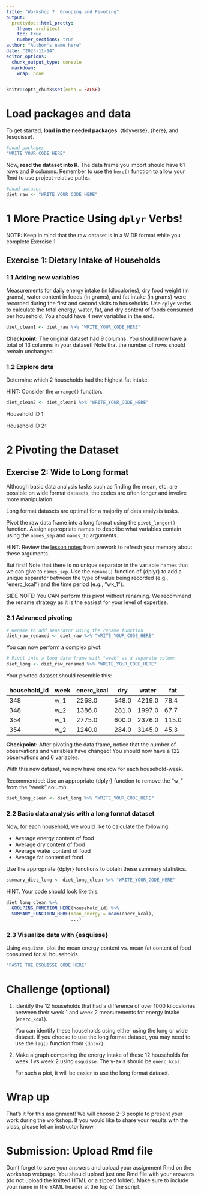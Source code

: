```yaml
---
title: "Workshop 7: Grouping and Pivoting"
output:
  prettydoc::html_pretty:
    theme: architect
    toc: true
    number_sections: true
author: "Author's name here"
date: "2023-11-14"
editor_options: 
  chunk_output_type: console
  markdown: 
    wrap: none
---
```


```r
knitr::opts_chunk$set(echo = FALSE)
```

# Load packages and data

To get started, **load in the needed packages**: {tidyverse}, {here}, and {esquisse}.

```r
#Load packages
"WRITE_YOUR_CODE_HERE"
```

Now, **read the dataset into R**. The data frame you import should have 61 rows and 9 columns. Remember to use the `here()` function to allow your Rmd to use project-relative paths.

```r
#Load dataset
diet_raw <- "WRITE_YOUR_CODE_HERE"
```

# 1 More Practice Using `dplyr` Verbs!

NOTE: Keep in mind that the raw dataset is in a WIDE format while you complete Exercise 1.

## Exercise 1: Dietary Intake of Households

### 1.1 Adding new variables

Measurements for daily energy intake (in kilocalories), dry food weight (in grams), water content in foods (in grams), and fat intake (in grams) were recorded during the first and second visits to households. Use `dplyr` verbs to calculate the total energy, water, fat, and dry content of foods consumed per household. You should have 4 new variables in the end.

```r
diet_clean1 <- diet_raw %>% "WRITE_YOUR_CODE_HERE"
```

**Checkpoint:** The original dataset had 9 columns. You should now have a total of 13 columns in your dataset! Note that the number of rows should remain unchanged.

### 1.2 Explore data

Determine which 2 households had the highest fat intake.

HINT: Consider the `arrange()` function.

```r
diet_clean2 <- diet_clean1 %>% "WRITE_YOUR_CODE_HERE"
```

Household ID 1:

Household ID 2:

# 2 Pivoting the Dataset

## Exercise 2: Wide to Long format

Although basic data analysis tasks such as finding the mean, etc. are possible on wide format datasets, the codes are often longer and involve more manipulation.

Long format datasets are optimal for a majority of data analysis tasks.

Pivot the raw data frame into a long format using the `pivot_longer()` function. Assign appropriate names to describe what variables contain using the `names_sep` and `names_to` arguments.

HINT: Review the [lesson notes](https://the-graph-courses.github.io/data_untangled_wp/lessons/ls08_advanced_pivoting.html#5_Wide_to_long) from prework to refresh your memory about these arguments.

But first! Note that there is no unique separator in the variable names that we can give to `names_sep`. Use the `rename()` function of {dplyr} to add a unique separator between the type of value being recorded (e.g., "enerc_kcal") and the time period (e.g., "wk_1").

SIDE NOTE: You CAN perform this pivot without renaming. We recommend the rename strategy as it is the easiest for your level of expertise.

### 2.1 Advanced pivoting

```r
# Rename to add separator using the rename function
diet_raw_renamed <- diet_raw %>% "WRITE_YOUR_CODE_HERE"
```

You can now perform a complex pivot:

```r
# Pivot into a long data frame with "week" as a separate column
diet_long <- diet_raw_renamed %>% "WRITE_YOUR_CODE_HERE"
```

Your pivoted dataset should resemble this:

| household_id | week | enerc_kcal | dry   | water  | fat   |
|--------------|------|------------|-------|--------|-------|
| 348          | w_1  | 2268.0     | 548.0 | 4219.0 | 78.4  |
| 348          | w_2  | 1386.0     | 281.0 | 1997.0 | 67.7  |
| 354          | w_1  | 2775.0     | 600.0 | 2376.0 | 115.0 |
| 354          | w_2  | 1240.0     | 284.0 | 3145.0 | 45.3  |

**Checkpoint:** After pivoting the data frame, notice that the number of observations and variables have changed! You should now have a 122 observations and 6 variables.

With this new dataset, we now have one row for each household-week.

Recommended: Use an appropriate {dplyr} function to remove the "w_" from the "week" column.

```r
diet_long_clean <- diet_long %>% "WRITE_YOUR_CODE_HERE"
```

### 2.2 Basic data analysis with a long format dataset

Now, for each household, we would like to calculate the following:

-   Average energy content of food
-   Average dry content of food
-   Average water content of food
-   Average fat content of food

Use the appropriate {dplyr} functions to obtain these summary statistics.

```r
summary_diet_long <- diet_long_clean %>% "WRITE_YOUR_CODE_HERE"
```

HINT. Your code should look like this:

```r
diet_long_clean %>% 
  GROUPING_FUNCTION_HERE(household_id) %>% 
  SUMMARY_FUNCTION_HERE(mean_energy = mean(enerc_kcal),
                        ...)
```

### 2.3 Visualize data with {esquisse}

Using `esquisse`, plot the mean energy content vs. mean fat content of food consumed for all households.

```r
"PASTE THE ESQUISSE CODE HERE"
```

# Challenge (optional)

1.  Identify the 12 households that had a difference of over 1000 kilocalories between their week 1 and week 2 measurements for energy intake (`enerc_kcal`).

    You can identify these households using either using the long or wide dataset. If you choose to use the long format dataset, you may need to use the `lag()` function from `{dplyr}`.

2.  Make a graph comparing the energy intake of these 12 households for week 1 vs week 2 using `esquisse`. The y-axis should be `enerc_kcal`.

    For such a plot, it will be easier to use the long format dataset.

# Wrap up

That's it for this assignment! We will choose 2-3 people to present your work during the workshop. If you would like to share your results with the class, please let an instructor know.

# Submission: Upload Rmd file

Don't forget to save your answers and upload your assignment Rmd on the workshop webpage. You should upload just one Rmd file with your answers (do not upload the knitted HTML or a zipped folder). Make sure to include your name in the YAML header at the top of the script.
